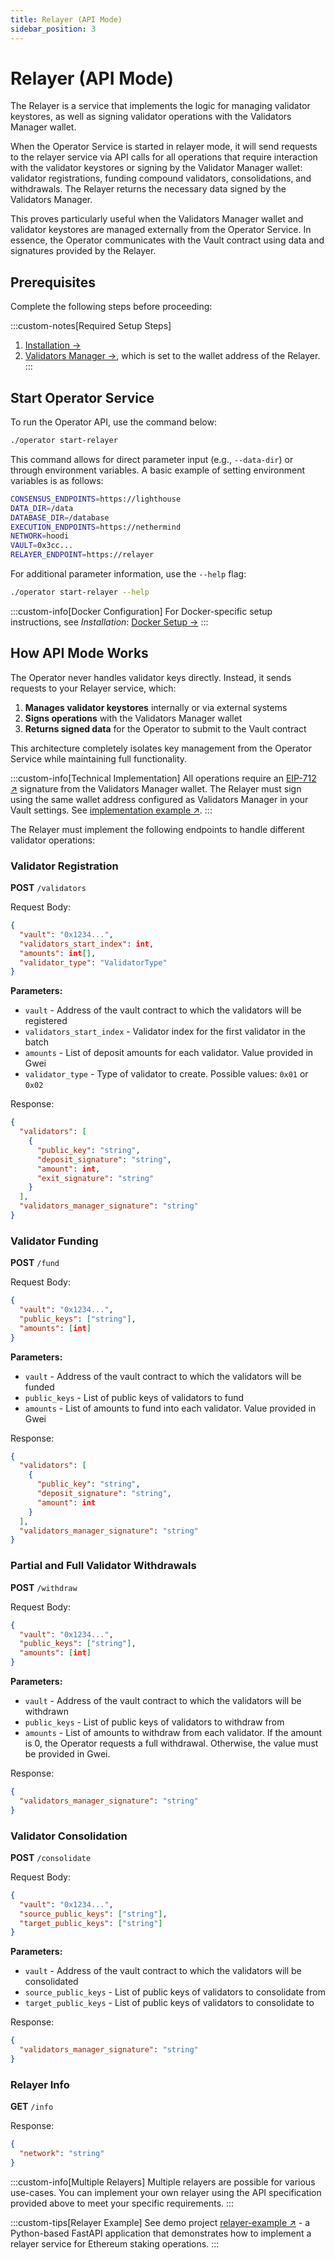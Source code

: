```yaml
---
title: Relayer (API Mode)
sidebar_position: 3
---
```



# Relayer (API Mode)

The Relayer is a service that implements the logic for managing validator keystores, as well as signing validator operations with the Validators Manager wallet.

When the Operator Service is started in relayer mode, it will send requests to the relayer service via API calls for all operations that require interaction with the validator keystores or signing by the Validator Manager wallet:
validator registrations, funding compound validators, consolidations, and withdrawals.
The Relayer returns the necessary data signed by the Validators Manager.

This proves particularly useful when the Validators Manager wallet and validator keystores are managed externally from the Operator Service.
In essence, the Operator communicates with the Vault contract using data and signatures provided by the Relayer.

## Prerequisites

Complete the following steps before proceeding:

:::custom-notes[Required Setup Steps]
  1. [Installation →](../installation)
  2. [Validators Manager →](../validators-manager), which is set to the wallet address of the Relayer.
:::

## Start Operator Service
To run the Operator API, use the command below:

```bash
./operator start-relayer
```

This command allows for direct parameter input (e.g., `--data-dir`) or through environment variables. A basic example of setting environment variables is as follows:

```bash title=".env"
CONSENSUS_ENDPOINTS=https://lighthouse
DATA_DIR=/data
DATABASE_DIR=/database
EXECUTION_ENDPOINTS=https://nethermind
NETWORK=hoodi
VAULT=0x3cc...
RELAYER_ENDPOINT=https://relayer
```

For additional parameter information, use the `--help` flag:

```bash
./operator start-relayer --help
```

:::custom-info[Docker Configuration]
For Docker-specific setup instructions, see *Installation*: [Docker Setup →](../installation#docker-setup)
:::

## How API Mode Works

The Operator never handles validator keys directly. Instead, it sends requests to your Relayer service, which:

1. **Manages validator keystores** internally or via external systems
2. **Signs operations** with the Validators Manager wallet
3. **Returns signed data** for the Operator to submit to the Vault contract

This architecture completely isolates key management from the Operator Service while maintaining full functionality.

:::custom-info[Technical Implementation]
All operations require an [EIP-712 ↗](https://eips.ethereum.org/EIPS/eip-712) signature from the Validators Manager wallet.
The Relayer must sign using the same wallet address configured as Validators Manager in your Vault settings.
See [implementation example ↗](https://github.com/stakewise/relayer-example/blob/main/src/validators/validators_manager.py#L33).
:::

The Relayer must implement the following endpoints to handle different validator operations:

### Validator Registration

**POST** `/validators`

Request Body:
```json
{
  "vault": "0x1234...",
  "validators_start_index": int,
  "amounts": int[],
  "validator_type": "ValidatorType"
}
```

**Parameters:**
- `vault` - Address of the vault contract to which the validators will be registered
- `validators_start_index` - Validator index for the first validator in the batch
- `amounts` - List of deposit amounts for each validator. Value provided in Gwei
- `validator_type` - Type of validator to create. Possible values: `0x01` or `0x02`

Response:
```json
{
  "validators": [
    {
      "public_key": "string",
      "deposit_signature": "string",
      "amount": int,
      "exit_signature": "string"
    }
  ],
  "validators_manager_signature": "string"
}
```

### Validator Funding

**POST** `/fund`

Request Body:
```json
{
  "vault": "0x1234...",
  "public_keys": ["string"],
  "amounts": [int]
}
```

**Parameters:**
- `vault` - Address of the vault contract to which the validators will be funded
- `public_keys` - List of public keys of validators to fund
- `amounts` - List of amounts to fund into each validator. Value provided in Gwei

Response:
```json
{
  "validators": [
    {
      "public_key": "string",
      "deposit_signature": "string",
      "amount": int
    }
  ],
  "validators_manager_signature": "string"
}
```

### Partial and Full Validator Withdrawals

**POST** `/withdraw`

Request Body:
```json
{
  "vault": "0x1234...",
  "public_keys": ["string"],
  "amounts": [int]
}
```

**Parameters:**
- `vault` - Address of the vault contract to which the validators will be withdrawn
- `public_keys` - List of public keys of validators to withdraw from
- `amounts` - List of amounts to withdraw from each validator. If the amount is 0, the Operator requests a full withdrawal. Otherwise, the value must be provided in Gwei.

Response:
```json
{
  "validators_manager_signature": "string"
}
```

### Validator Consolidation

**POST** `/consolidate`

Request Body:
```json
{
  "vault": "0x1234...",
  "source_public_keys": ["string"],
  "target_public_keys": ["string"]
}
```

**Parameters:**
- `vault` - Address of the vault contract to which the validators will be consolidated
- `source_public_keys` - List of public keys of validators to consolidate from
- `target_public_keys` - List of public keys of validators to consolidate to

Response:
```json
{
  "validators_manager_signature": "string"
}
```

### Relayer Info

**GET** `/info`

Response:
```json
{
  "network": "string"
}
```

:::custom-info[Multiple Relayers]
Multiple relayers are possible for various use-cases. You can implement your own relayer using the API specification provided above to meet your specific requirements.
:::

:::custom-tips[Relayer Example]
See demo project [relayer-example ↗](https://github.com/stakewise/relayer-example) - a Python-based FastAPI application that demonstrates how to implement a relayer service for Ethereum staking operations.
:::
